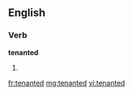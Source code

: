 ==English==

===Verb===
'''tenanted'''

# {{past of|tenant}}

[[fr:tenanted]]
[[mg:tenanted]]
[[vi:tenanted]]